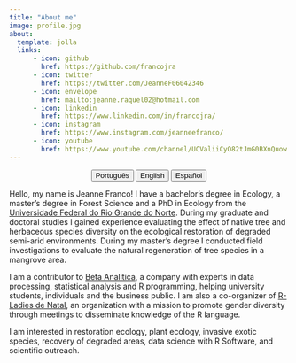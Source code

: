 ---
title: "About me"
image: profile.jpg
about:
  template: jolla
  links:
      - icon: github
        href: https://github.com/francojra
      - icon: twitter
        href: https://twitter.com/JeanneF06042346
      - icon: envelope
        href: mailto:jeanne.raquel02@hotmail.com
      - icon: linkedin
        href: https://www.linkedin.com/in/francojra/
      - icon: instagram
        href: https://www.instagram.com/jeanneefranco/
      - icon: youtube
        href: https://www.youtube.com/channel/UCValiiCyO82tJmG0BXnQuow
---

<center>

::: {.btn-group role="group" aria-label="About"}
<a href="about-pt.html"> <button type="button" class="btn btn-primary me-md-2 btn-sm">Português</button></a> <a href="about-en.html"> <button type="button" class="btn btn-primary me-md-2 btn-sm">English</button></a>   <a href="about-es.html"><button type="button" class="btn btn-primary me-md-2 btn-sm">Español</button></a>
:::

</center>

Hello, my name is Jeanne Franco! I have a bachelor's degree in Ecology, a master's degree in Forest Science and a PhD in Ecology from the
[Universidade Federal do Rio Grande do Norte](https://www.ufrn.br/). During my graduate and doctoral studies I gained experience evaluating the effect of native tree and herbaceous species diversity on the ecological restoration of degraded semi-arid environments. During my master's degree I conducted field investigations to evaluate the natural regeneration of tree species in a mangrove area.

I am a contributor to [Beta Analítica](https://betaanalitica.com.br/), a company with experts in data processing, statistical analysis and R programming, helping university students, individuals and the business public. I am also a co-organizer of [R-Ladies de Natal](https://rladies.org/), an organization with a mission to promote gender diversity through meetings to disseminate knowledge of the R language.

I am interested in restoration ecology, plant ecology, invasive exotic species, recovery of degraded areas, data science with R Software, and scientific outreach.
